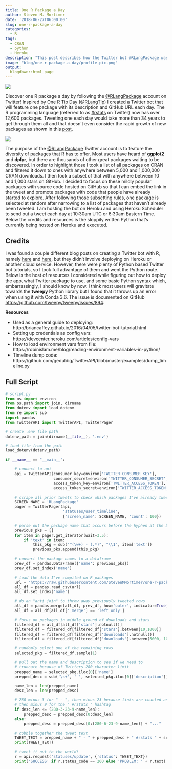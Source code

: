 ```yaml
---
title: One R Package a Day
author: Steven M. Mortimer
date: '2018-06-27T06:00:00'
slug: one-r-package-a-day
categories:
  - R
tags:
  - CRAN
  - python
  - Heroku
description: "This post describes how the Twitter bot @RLangPackage was created."
image: "blog/one-r-package-a-day/profile-pic.png"
output:
  blogdown::html_page
---
```


![](/blog/one-r-package-a-day/profile-pic.png)

Discover one R package a day by following the 
<a target="_blank" href="https://twitter.com/RLangPackage">@RLangPackage</a> account 
on Twitter! Inspired by One R Tip Day 
(<a target="_blank" href="https://twitter.com/RLangTip">@RLangTip</a>) I created 
a Twitter bot that will feature one package with its description and GitHub URL 
each day. The R programming language (referred to as 
<a target="_blank" href="https://twitter.com/hashtag/rstats">#rstats</a> on 
Twitter) now has over 12,600 packages. Tweeting one each day would take more 
than 34 years to get through them all and that doesn't even consider the rapid 
growth of new packages as shown in this 
<a target="_blank" href="ttp://blog.revolutionanalytics.com/2017/01/cran-10000.html">post</a>.

![](/blog/one-r-package-a-day/r-package-growth.png)

The purpose of the <a target="_blank" href="https://twitter.com/RLangPackage">@RLangPackage</a> 
Twitter account is to feature the diversity of packages that R has to offer. Most 
users have heard of **ggplot2** and **dplyr**, but there are thousands of other great 
packages waiting to be discovered. In order to highlight those I took a list of all 
packages on CRAN and filtered it down to ones with anywhere between 5,000 and 
1,000,000 CRAN downloads. I then took a subset of that with anywhere between 10 
and 1,000 stars on GitHub. I decided to focus on these mildly popular packages with 
source code hosted on GitHub so that I can embed the link in the tweet and promote packages with 
code that people have already started to explore. After following those subsetting rules, 
one package is selected at random after narrowing to a list of packages that haven't 
already been tweeted. I am hosting the bot on Heroku and using Heroku Scheduler to 
send out a tweet each day at 10:30am UTC or 6:30am Eastern Time. Below the credits 
and resources is the sloppily written Python that's currently being hosted on 
Heroku and executed.

## Credits

I was found a couple different blog posts on creating a Twitter bot with R, namely 
<a target="_blank" href="https://medium.com/@randerson112358/create-a-twitter-bot-using-r-5a94f1b1b886">here</a> and 
<a target="_blank" href="https://rstudio-pubs-static.s3.amazonaws.com/54352_3afcd597884a4192b3361513f2d32699.html">here</a>, 
but they didn't involve deploying on Heroku or another cloud service. However, there were 
plenty of Python based Twitter bot tutorials, so I took full advantage of them and went the Python route. 
Below is the host of resources I considered while figuring out how to deploy the app, what Twitter 
package to use, and some basic Python syntax which, embarrassingly, I should know by now. 
I think most users will gravitate towards the **tweepy** Python library but I found that 
it throws up an error when using it with Conda 3.6. The issue is documented on GitHub 
<a target="_blank" href="https://github.com/tweepy/tweepy/issues/894">https://github.com/tweepy/tweepy/issues/894</a>.

**Resources**

 - Used as a general guide to deploying: http://briancaffey.github.io/2016/04/05/twitter-bot-tutorial.html
 - Setting up credentials as config vars: https://devcenter.heroku.com/articles/config-vars
 - How to load environment vars from file: https://robinislam.me/blog/reading-environment-variables-in-python/
 - Timeline dump code: https://github.com/geduldig/TwitterAPI/blob/master/examples/dump_timeline.py

## Full Script

```python
# script.py
from os import environ
from os.path import join, dirname
from dotenv import load_dotenv
from re import sub
import pandas
from TwitterAPI import TwitterAPI, TwitterPager

# create .env file path
dotenv_path = join(dirname(__file__), '.env')

# load file from the path
load_dotenv(dotenv_path)

if __name__ == "__main__":

    # connect to api
    api = TwitterAPI(consumer_key=environ['TWITTER_CONSUMER_KEY'],
                     consumer_secret=environ['TWITTER_CONSUMER_SECRET'],
                     access_token_key=environ['TWITTER_ACCESS_TOKEN'],
                     access_token_secret=environ['TWITTER_ACCESS_TOKEN_SECRET'])

    # scrape all prior tweets to check which packages I've already tweeted about
    SCREEN_NAME = 'RLangPackage'
    pager = TwitterPager(api,
                         'statuses/user_timeline',
                         {'screen_name': SCREEN_NAME, 'count': 100})

    # parse out the package name that occurs before the hyphen at the beginning
    previous_pks = []
    for item in pager.get_iterator(wait=3.5):
        if 'text' in item:
            this_pkg = sub("^(\w+) - (.*)", "\\1", item['text'])
            previous_pks.append(this_pkg)

    # convert the package names to a dataframe
    prev_df = pandas.DataFrame({'name': previous_pks})
    prev_df.set_index('name')

    # load the data I've compiled on R packages
    url = "https://raw.githubusercontent.com/StevenMMortimer/one-r-package-a-day/master/r-package-star-download-data.csv"
    all_df = pandas.read_csv(url)
    all_df.set_index('name')

    # do an "anti join" to throw away previously tweeted rows
    all_df = pandas.merge(all_df, prev_df, how='outer', indicator=True)
    all_df = all_df[all_df['_merge'] == 'left_only']

    # focus on packages in middle ground of downloads and stars
    filtered_df = all_df[all_df['stars'].notnull()]
    filtered_df = filtered_df[filtered_df['stars'].between(10,1000)]
    filtered_df = filtered_df[filtered_df['downloads'].notnull()]
    filtered_df = filtered_df[filtered_df['downloads'].between(5000, 1000000)]

    # randomly select one of the remaining rows
    selected_pkg = filtered_df.sample(1)

    # pull out the name and description to see if we need to 
    # truncate because of Twitters 280 character limit
    prepped_name = selected_pkg.iloc[0]['name']
    prepped_desc = sub('\s+', ' ', selected_pkg.iloc[0]['description'])

    name_len = len(prepped_name)
    desc_len = len(prepped_desc)

    # 280 minus 3 for " - ", then minus 23 because links are counted as such,
    # then minus 9 for the " #rstats " hashtag
    if desc_len <= (280-3-23-9-name_len):
        prepped_desc = prepped_desc[0:desc_len]
    else:
        prepped_desc = prepped_desc[0:(280-6-23-9-name_len)] + "..."

    # cobble together the tweet text
    TWEET_TEXT = prepped_name + " - " + prepped_desc + " #rstats " + selected_pkg.iloc[0]['github_url']
    print(TWEET_TEXT)

    # tweet it out to the world!
    r = api.request('statuses/update', {'status': TWEET_TEXT})
    print('SUCCESS' if r.status_code == 200 else 'PROBLEM: ' + r.text)
```
